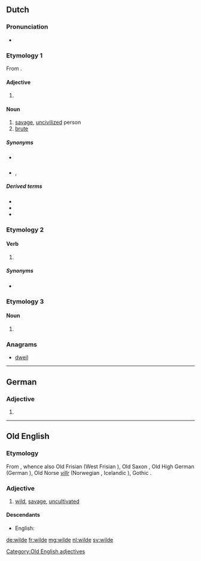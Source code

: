 {{also|Wilde}}
==Dutch==

===Pronunciation===
* {{audio|Nl-wilde.ogg|Audio|lang=nl}}

===Etymology 1===
From {{term|wild|lang=nl}}.

====Adjective====
{{nl-adj-form}}

# {{nl-adj form of|infl|wild}}

====Noun====
{{nl-noun-adj}}

# [[savage]], [[uncivilized]] person
# [[brute]]

=====Synonyms=====
* {{sense|savage}} {{l|nl|wildeman}}
* {{sense|brute}} {{l|nl|bruut}}, {{l|nl|woesteling}}

=====Derived terms=====
* {{l|nl|halve wilde}}
* {{l|nl|wildenhorde}}
* {{l|nl|wildenras}}

===Etymology 2===

====Verb====
{{nl-verb-form}}

# {{nl-verb form of|n=sg|t=past|m=ind+subj|willen}}

=====Synonyms=====
* {{l|nl|wou}}

===Etymology 3===

====Noun====
{{nl-noun|f|-|-}}

# {{alternative form of|weelde|lang=nl}}

===Anagrams===
* [[dweil#Dutch|dweil]]

----

==German==

===Adjective===
{{head|de|adjective form}}

# {{inflected form of|wild|lang=de}}

----

==Old English==

===Etymology===
From {{etyl|gem-pro|ang}} {{m|gem-pro|*wilþijaz}}, whence also Old Frisian {{term|wild|lang=ofs}} (West Frisian {{term|wyld|lang=fy}}), Old Saxon {{term|wildi|lang=osx}}, Old High German {{term|wildi|lang=goh}} (German {{term|wild|lang=de}}), Old Norse ''[[villr]]'' (Norwegian {{term|vill|lang=no}}, Icelandic {{term|villtur|lang=is}}), Gothic {{term|𐍅𐌹𐌻𐌸𐌴𐌹𐍃|tr=wilþeis|lang=got}}.

===Adjective===
{{head|ang}}

# [[wild]], [[savage]], [[uncultivated]]

====Descendants====
* English: {{l|en|wild}}

[[Category:Old English adjectives]]

[[de:wilde]]
[[fr:wilde]]
[[mg:wilde]]
[[nl:wilde]]
[[sv:wilde]]